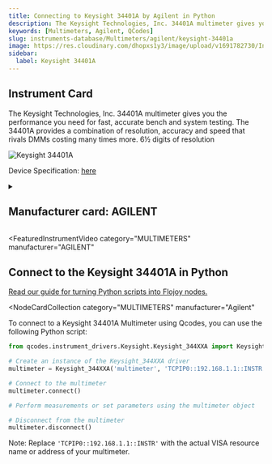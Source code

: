 ```yaml
---
title: Connecting to Keysight 34401A by Agilent in Python
description: The Keysight Technologies, Inc. 34401A multimeter gives you the performance you need for fast, accurate bench and system testing. The 34401A provides a combination of resolution, accuracy and speed that rivals DMMs costing many times more. 6½ digits of resolution
keywords: [Multimeters, Agilent, QCodes]
slug: instruments-database/Multimeters/agilent/keysight-34401a
image: https://res.cloudinary.com/dhopxs1y3/image/upload/v1691782730/Instruments/Multimeters/Keysight-34401A/Keysight-34401A.png
sidebar:
  label: Keysight 34401A
---
```



## Instrument Card

The Keysight Technologies, Inc. 34401A multimeter gives you the performance you need for fast, accurate bench and system testing. The 34401A provides a combination of resolution, accuracy and speed that rivals DMMs costing many times more. 6½ digits of resolution

![Keysight 34401A](https://res.cloudinary.com/dhopxs1y3/image/upload/v1691782730/Instruments/Multimeters/Keysight-34401A/Keysight-34401A.png)

Device Specification: [here](https://www.keysight.com/us/en/assets/7018-06774/data-sheets/5968-0162.pdf)

<details style={{ marginTop: "15px"}}>
<summary><h2 style={{display:'inline'}}>Manufacturer card: AGILENT</h2></summary>

![AGILENT](https://res.cloudinary.com/dhopxs1y3/image/upload/v1692126006/Instruments/Vendor%20Logos/Agilent.png)

Keysight Technologies, or Keysight, is an American company that manufactures electronics test and measurement equipment and software

- Headquarters: USA
- Yearly Revenue (millions, USD): 5420
- Vendor Website: [here](https://www.keysight.com/us/en/home.html)

</details>


<FeaturedInstrumentVideo
  category="MULTIMETERS"
  manufacturer="AGILENT"
></FeaturedInstrumentVideo>

## Connect to the Keysight 34401A in Python

[Read our guide for turning Python scripts into Flojoy nodes.](https://docs.flojoy.ai/contribution/blocks/custom-flojoy-block/)


<Tabs>
<TabItem value="Flojoy" label="Flojoy" className="flojoy-instrument-tabs">

<NodeCardCollection
  category="MULTIMETERS"
  manufacturer="Agilent"
></NodeCardCollection>

</TabItem>
<TabItem value="QCodes" label="QCodes">

To connect to a Keysight 34401A Multimeter using Qcodes, you can use the following Python script:

```python
from qcodes.instrument_drivers.Keysight.Keysight_344XXA import Keysight_344XXA

# Create an instance of the Keysight_344XXA driver
multimeter = Keysight_344XXA('multimeter', 'TCPIP0::192.168.1.1::INSTR')

# Connect to the multimeter
multimeter.connect()

# Perform measurements or set parameters using the multimeter object

# Disconnect from the multimeter
multimeter.disconnect()
```

Note: Replace `'TCPIP0::192.168.1.1::INSTR'` with the actual VISA resource name or address of your multimeter.

</TabItem>
</Tabs>
